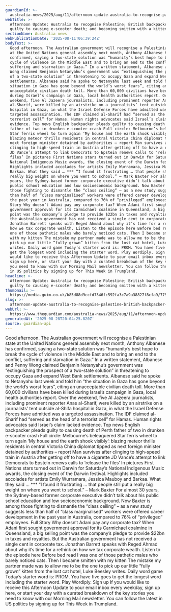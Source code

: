 ```yaml
---
guardianId: >-
  australia-news/2025/aug/11/afternoon-update-australia-to-recognise-palestine-british-backpacker-pleads-guilty-to-e-scooter-death-and-becoming
webTitle: >-
  Afternoon Update: Australia to recognise Palestine; British backpacker pleads
  guilty to causing e-scooter death; and becoming smitten with a kitten
sectionName: Australia news
webPublicationDate: '2025-08-11T06:39:24Z'
bodyText: >-
  Good afternoon. The Australian government will recognise a Palestinian state
  at the United Nations general assembly next month, Anthony Albanese has
  confirmed, saying a two-state solution was “humanity’s best hope to break the
  cycle of violence in the Middle East and to bring an end to the conflict,
  suffering and starvation in Gaza.” In a written statement, Albanese and Penny
  Wong claimed Benjamin Netanyahu’s government was “extinguishing the prospect
  of a two-state solution” in threatening to occupy Gaza and expand West Bank
  settlements. Albanese said he spoke to Netanyahu last week and told him “the
  situation in Gaza has gone beyond the world’s worst fears”, citing an
  unacceptable civilian death toll. More than 60,000 civilians have been killed
  during Israel’s campaign in Gaza, local health authorities report. Over the
  weekend, five Al Jazeera journalists, including prominent reporter Anas
  al-Sharif, were killed by an airstrike on a journalists’ tent outside al-Shifa
  hospital in Gaza, in what the Israel Defense Forces have admitted was a
  targeted assassination. The IDF claimed al-Sharif had “served as the head of a
  terrorist cell” for Hamas. Human rights advocates said Israel’s claim lacked
  evidence. Top news English backpacker pleads guilty to causing death of Perth
  father of two in drunken e-scooter crash Full circle: Melbourne’s beleaguered
  Star ferris wheel to turn again ‘My house and the earth shook visibly’:
  blazing meteor thrills residents in central Victoria China diplomat tipped as
  next foreign minister detained by authorities – report Man survives after
  clinging to high-speed train in Austria after getting off to have a cigarette
  JD Vance’s attempt to link Democrats to Epstein renews calls to ‘release the
  files’ In pictures First Nations stars turned out in Darwin for Saturday’s
  National Indigenous Music awards, the closing event of the Darwin festival.
  Highlights included accolades for artists Emily Wurramara, Jessica Mauboy and
  Barkaa. What they said … *** “I found it frustrating … that people still put a
  really big weight on where you went to school.” – Mark Baxter For almost 30
  years, the Sydney-based former corporate executive didn’t talk about his
  public school education and low socioeconomic background. Now Baxter is among
  those fighting to dismantle the “class ceiling” – as a new study suggests less
  than half of “class marginalised” workers were offered career development in
  the past year in Australia, compared to 76% of “privileged” employees. Full
  Story Why doesn’t Adani pay any corporate tax? When Adani first sought
  government approval for its Carmichael coalmine in Queensland, a big selling
  point was the company’s pledge to provide $22bn in taxes and royalties. But
  the Australian government has not received a single cent in corporate tax.
  Jonathan Barrett speaks with Reged Ahmad about why it’s time for a rethink on
  how we tax corporate wealth. Listen to the episode here Before bed read I was
  one of those pathetic males who barely noticed cats. Then I became smitten
  with my kitten The mistake my partner made was to allow me to be the one to
  pick up our little “fully grown” kitten from the lost cat hotel, Luke Beesley
  writes. Daily word game Today’s starter word is: PROM. You have five goes to
  get the longest word including the starter word. Play Wordiply. Sign up If you
  would like to receive this Afternoon Update to your email inbox every weekday,
  sign up here, or start your day with a curated breakdown of the key stories
  you need to know with our Morning Mail newsletter. You can follow the latest
  in US politics by signing up for This Week in Trumpland.
headline: >-
  Afternoon Update: Australia to recognise Palestine; British backpacker pleads
  guilty to causing e-scooter death; and becoming smitten with a kitten
thumbnail: >-
  https://media.guim.co.uk/b85d88d9ccfd7346fc592fa3c7a9a38827f8cfa9/775_0_6415_5132/500.jpg
slug: >-
  afternoon-update-australia-to-recognise-palestine-british-backpacker-pleads-guilty-to-causing-e-scooter-death-and-becoming-smitten-with-a-kitten
webUrl: >-
  https://www.theguardian.com/australia-news/2025/aug/11/afternoon-update-australia-to-recognise-palestine-british-backpacker-pleads-guilty-to-e-scooter-death-and-becoming
generatedAt: '2025-08-28T20:04:25.820Z'
source: guardian-api
---
```

Good afternoon. The Australian government will recognise a Palestinian state at the United Nations general assembly next month, Anthony Albanese has confirmed, saying a two-state solution was “humanity’s best hope to break the cycle of violence in the Middle East and to bring an end to the conflict, suffering and starvation in Gaza.” In a written statement, Albanese and Penny Wong claimed Benjamin Netanyahu’s government was “extinguishing the prospect of a two-state solution” in threatening to occupy Gaza and expand West Bank settlements. Albanese said he spoke to Netanyahu last week and told him “the situation in Gaza has gone beyond the world’s worst fears”, citing an unacceptable civilian death toll. More than 60,000 civilians have been killed during Israel’s campaign in Gaza, local health authorities report. Over the weekend, five Al Jazeera journalists, including prominent reporter Anas al-Sharif, were killed by an airstrike on a journalists’ tent outside al-Shifa hospital in Gaza, in what the Israel Defense Forces have admitted was a targeted assassination. The IDF claimed al-Sharif had “served as the head of a terrorist cell” for Hamas. Human rights advocates said Israel’s claim lacked evidence. Top news English backpacker pleads guilty to causing death of Perth father of two in drunken e-scooter crash Full circle: Melbourne’s beleaguered Star ferris wheel to turn again ‘My house and the earth shook visibly’: blazing meteor thrills residents in central Victoria China diplomat tipped as next foreign minister detained by authorities – report Man survives after clinging to high-speed train in Austria after getting off to have a cigarette JD Vance’s attempt to link Democrats to Epstein renews calls to ‘release the files’ In pictures First Nations stars turned out in Darwin for Saturday’s National Indigenous Music awards, the closing event of the Darwin festival. Highlights included accolades for artists Emily Wurramara, Jessica Mauboy and Barkaa. What they said … *** “I found it frustrating … that people still put a really big weight on where you went to school.” – Mark Baxter For almost 30 years, the Sydney-based former corporate executive didn’t talk about his public school education and low socioeconomic background. Now Baxter is among those fighting to dismantle the “class ceiling” – as a new study suggests less than half of “class marginalised” workers were offered career development in the past year in Australia, compared to 76% of “privileged” employees. Full Story Why doesn’t Adani pay any corporate tax? When Adani first sought government approval for its Carmichael coalmine in Queensland, a big selling point was the company’s pledge to provide $22bn in taxes and royalties. But the Australian government has not received a single cent in corporate tax. Jonathan Barrett speaks with Reged Ahmad about why it’s time for a rethink on how we tax corporate wealth. Listen to the episode here Before bed read I was one of those pathetic males who barely noticed cats. Then I became smitten with my kitten The mistake my partner made was to allow me to be the one to pick up our little “fully grown” kitten from the lost cat hotel, Luke Beesley writes. Daily word game Today’s starter word is: PROM. You have five goes to get the longest word including the starter word. Play Wordiply. Sign up If you would like to receive this Afternoon Update to your email inbox every weekday, sign up here, or start your day with a curated breakdown of the key stories you need to know with our Morning Mail newsletter. You can follow the latest in US politics by signing up for This Week in Trumpland.

